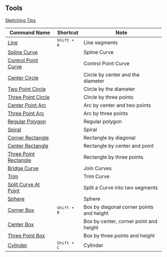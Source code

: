 ## Tools

[Sketching Tips](tool/sketching-tips)

| Command Name                                        | Shortcut           | Note                         |
| --------------------------------------------------- | ------------------ | ----------------------------------- |
| [Line](tool/line)                                   | <kbd>Shift + A</kbd> | Line segments                       |
| [Spline Curve](tool/spline-curve)                   |                    | Spline Curve                        |
| [Control Point Curve](tool/control-point-curve)     |                    | Control Point Curve                 |
| [Center Circle](tool/center-circle)                 |                    | Circle by center and the diameter       |
| [Two Point Circle](tool/two-point-circle)           |                    | Circle by the diameter                  |
| [Three Point Circle](tool/three-point-circle)       |                    | Circle by three points              |
| [Center Point Arc](tool/center-point-arc)           |                    | Arc by center and two points        |
| [Three Point Arc](tool/three-point-arc)             |                    | Arc by three points                 |
| [Regular Polygon](tool/polygon)                     |                    | Regular polygon                     |
| [Spiral](tool/spiral)                               |                    | Spiral                              |
| [Corner Rectangle](tool/corner-rectangle)           |                    | Rectangle by diagonal               |
| [Center Rectangle](tool/center-rectangle)           |                    | Rectangle by center and point       |
| [Three Point Rectangle](tool/three-point-rectangle) |                    | Rectangle by three points           |
| [Bridge Curve](sketch/bridge#bridge-curve)          |                    | Join Curves                         |
| [Trim](sketch/trim)                                 |                    | Trim Curve                          |
| [Split Curve At Point](sketch/split-segment)        |                    | Split a Curve into two segments |
| [Sphere](tool/sphere)                               |                    | Sphere                              |
| [Corner Box](tool/corner-box)                       | <kbd>Shift + B</kbd> | Box by diagonal corner points and height          |
| [Center Box](tool/center-box)                       |                    | Box by center, corner point and height     |
| [Three Point Box](tool/three-point-box)             |                    | Box by three points and height      |
| [Cylinder](tool/cylinder)                           | <kbd>Shift + C</kbd> | Cylinder                            |






